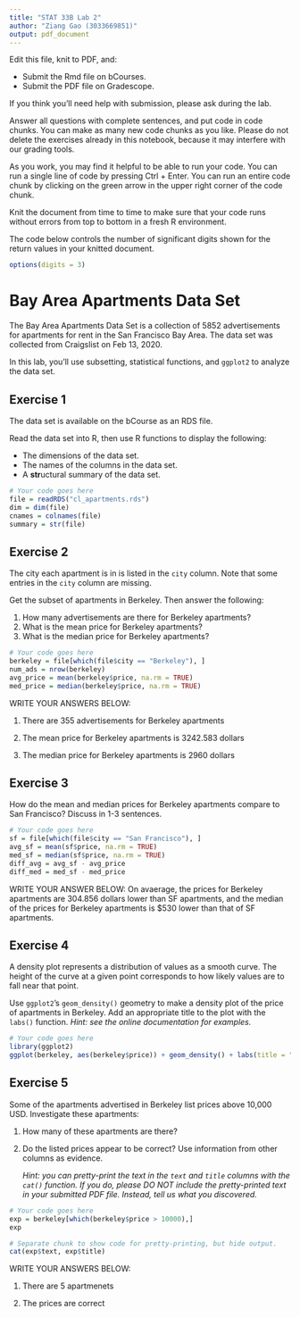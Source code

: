 ```yaml
---
title: "STAT 33B Lab 2"
author: "Ziang Gao (3033669851)"
output: pdf_document
---
```


Edit this file, knit to PDF, and:

* Submit the Rmd file on bCourses.
* Submit the PDF file on Gradescope.

If you think you'll need help with submission, please ask during the lab.

Answer all questions with complete sentences, and put code in code chunks. You
can make as many new code chunks as you like. Please do not delete the
exercises already in this notebook, because it may interfere with our grading
tools.

As you work, you may find it helpful to be able to run your code. You can run a
single line of code by pressing Ctrl + Enter. You can run an entire code chunk
by clicking on the green arrow in the upper right corner of the code chunk. 

Knit the document from time to time to make sure that your code runs without
errors from top to bottom in a fresh R environment. 

The code below controls the number of significant digits shown for the return
values in your knitted document.

```r
options(digits = 3)
```

Bay Area Apartments Data Set
============================

The Bay Area Apartments Data Set is a collection of 5852 advertisements for
apartments for rent in the San Francisco Bay Area. The data set was collected
from Craigslist on Feb 13, 2020.

In this lab, you'll use subsetting, statistical functions, and `ggplot2` to
analyze the data set.

Exercise 1
----------

The data set is available on the bCourse as an RDS file.

Read the data set into R, then use R functions to display the following:

* The dimensions of the data set.
* The names of the columns in the data set.
* A **str**uctural summary of the data set.

```r
# Your code goes here
file = readRDS("cl_apartments.rds")
dim = dim(file)
cnames = colnames(file)
summary = str(file)

```

Exercise 2
----------

The city each apartment is in is listed in the `city` column. Note that some
entries in the `city` column are missing.

Get the subset of apartments in Berkeley. Then answer the following:

1. How many advertisements are there for Berkeley apartments?
2. What is the mean price for Berkeley apartments?
3. What is the median price for Berkeley apartments?

```r
# Your code goes here
berkeley = file[which(file$city == "Berkeley"), ]
num_ads = nrow(berkeley)
avg_price = mean(berkeley$price, na.rm = TRUE)
med_price = median(berkeley$price, na.rm = TRUE)

```

WRITE YOUR ANSWERS BELOW:

1. There are 355 advertisements for Berkeley apartments

2. The mean price for Berkeley apartments is 3242.583 dollars

3. The median price for Berkeley apartments is 2960 dollars


Exercise 3
----------

How do the mean and median prices for Berkeley apartments compare to San
Francisco? Discuss in 1-3 sentences.

```r
# Your code goes here
sf = file[which(file$city == "San Francisco"), ]
avg_sf = mean(sf$price, na.rm = TRUE)
med_sf = median(sf$price, na.rm = TRUE)
diff_avg = avg_sf - avg_price
diff_med = med_sf - med_price
```

WRITE YOUR ANSWER BELOW:
On avaerage, the prices for Berkeley apartments are 304.856 dollars lower than SF apartments, and the median of the prices for Berkeley apartments is $530 lower than that of SF apartments. 


Exercise 4
----------

A density plot represents a distribution of values as a smooth curve. The
height of the curve at a given point corresponds to how likely values are to
fall near that point.

Use `ggplot2`'s `geom_density()` geometry to make a density plot of the price
of apartments in Berkeley. Add an appropriate title to the plot with the
`labs()` function. _Hint: see the online documentation for examples._

```r
# Your code goes here
library(ggplot2)
ggplot(berkeley, aes(berkeley$price)) + geom_density() + labs(title = "Price Distribution of Berkeley Apartments") + xlab("Price($)")

```


Exercise 5
----------

Some of the apartments advertised in Berkeley list prices above 10,000 USD.
Investigate these apartments:

1. How many of these apartments are there?
2. Do the listed prices appear to be correct? Use information from other
   columns as evidence.

   _Hint: you can pretty-print the text in the `text` and `title` columns with
   the `cat()` function. If you do, please DO NOT include the pretty-printed
   text in your submitted PDF file. Instead, tell us what you discovered._

```r
# Your code goes here
exp = berkeley[which(berkeley$price > 10000),]
exp

```

```r
# Separate chunk to show code for pretty-printing, but hide output.
cat(exp$text, exp$title)
```

WRITE YOUR ANSWERS BELOW:

1. There are 5 apartmenets

2. The prices are correct
